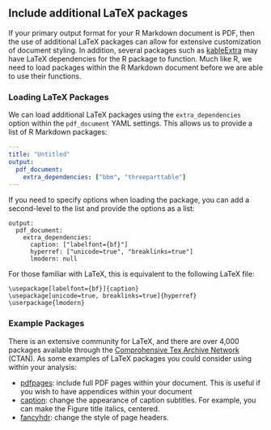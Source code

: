 ## Include additional LaTeX packages

<!--- https://tex.stackexchange.com/questions/171711/how-to-include-latex-package-in-r-markdown/452884#452884 --->

If your primary output format for your R Markdown document is PDF, then the use of additional LaTeX packages can allow for extensive customization of document styling. In addition, several packages such as [kableExtra](https://haozhu233.github.io/kableExtra/awesome_table_in_pdf.pdf) may have LaTeX dependencies for the R package to function. Much like R, we need to load packages within the R Markdown document before we are able to use their functions.

### Loading LaTeX Packages

We can load additional LaTeX packages using the `extra_dependencies` option within the `pdf_document` YAML settings. This allows us to provide a list of R Markdown packages:

```yaml
---
title: "Untitled"
output: 
  pdf_document:
    extra_dependencies: ["bbm", "threeparttable"]
---
```

If you need to specify options when loading the package, you can add a second-level to the list and provide the options as a list:

```
output: 
  pdf_document:
    extra_dependencies:
      caption: ["labelfont={bf}"]
      hyperref: ["unicode=true", "breaklinks=true"]
      lmodern: null
```

For those familiar with LaTeX, this is equivalent to the following LaTeX file:

```
\usepackage[labelfont={bf}]{caption} 
\usepackage[unicode=true, breaklinks=true]{hyperref}
\userpackage{lmodern}
```

### Example Packages

There is an extensive community for LaTeX, and there are over 4,000 packages available through the [Comprohensive Tex Archive Network](https://ctan.org/) (CTAN). As some examples of LaTeX packages you could consider using within your analysis:

- [pdfpages](https://ctan.org/pkg/pdfpages?lang=en): include full PDF pages within your document. This is useful if you wish to have appendices within your document
- [caption](https://ctan.org/pkg/caption?lang=en): change the appearance of caption subtitles. For example, you can make the Figure title italics, centered.
- [fancyhdr](https://ctan.org/pkg/fancyhdr?lang=en): change the style of page headers.

<!--- ADD MORE PACKAGES --->

